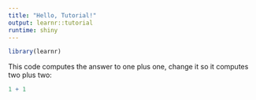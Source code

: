```yaml
---
title: "Hello, Tutorial!"
output: learnr::tutorial
runtime: shiny
---
```


```r
library(learnr)
```

This code computes the answer to one plus one,
change it so it computes two plus two:

```r
1 + 1
```